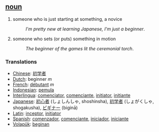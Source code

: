 == [[noun]] ==
#someone who is just starting at something, a novice
#:''I'm pretty new at learning Japanese, I'm just a beginner''.
#someone who sets (or puts) something in motion
#:''The beginner of the games lit the ceremonial torch''.

=== Translations ===
*[[Chinese]]: [[初学者]]
*[[Dutch]]: beginner ''m''
*[[French]]: [[débutant]] ''m''
*[[Indonesian]]: [[mula|pemula]]
*[[Interlingua]]: [[comenciator]], [[comenciante]], [[initiator]], [[initiante]]
*[[Japanese]]: [[初心者]] (しょしんしゃ, shoshinsha), [[初学者]] (しょがくしゃ, shogakusha), [[ビギナー]] (biginā)
*[[Latin]]: [[inceptor]], [[initiator]]
*[[Spanish]]: [[comenzador]], [[comenciante]], [[iniciador]], [[iniciante]]
*[[Volapük]]: [[beginan]]